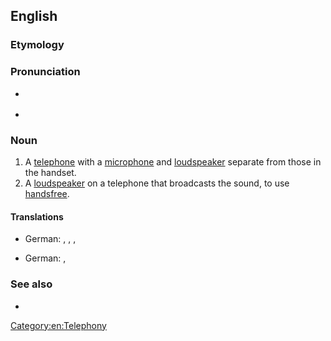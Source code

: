==English==
{{wp}}

===Etymology===
{{compound|en|speaker|phone}}

===Pronunciation===
* {{a|RP}} {{IPA|en|/ˈspiːkəˌfəʊn/}}
* {{a|GA}} {{IPA|en|/ˈspikɚˌfoʊn/}}

===Noun===
{{en-noun}}

# A [[telephone]] with a [[microphone]] and [[loudspeaker]] separate from those in the handset.
# A [[loudspeaker]] on a telephone that broadcasts the sound, to use [[handsfree]].

====Translations====
{{trans-top|telephone with a microphone and loudspeaker separate from those in the handset}}
* German: {{t|de|Freisprechtelefon|n}}, {{t|de|Freisprechgerät|n}}, {{t+|de|Freisprechanlage|f}}, {{t+|de|Freisprecheinrichtung|f}}
{{trans-mid}}
{{trans-bottom}}
{{trans-top|loudspeaker on a telephone that broadcasts the sound}}
* German: {{t|de|Lautsprechtelefon|n}}, {{t|de|Lautsprechertelefon|n}}
{{trans-mid}}
{{trans-bottom}}

===See also===
* {{l|en|earpiece}}

[[Category:en:Telephony]]